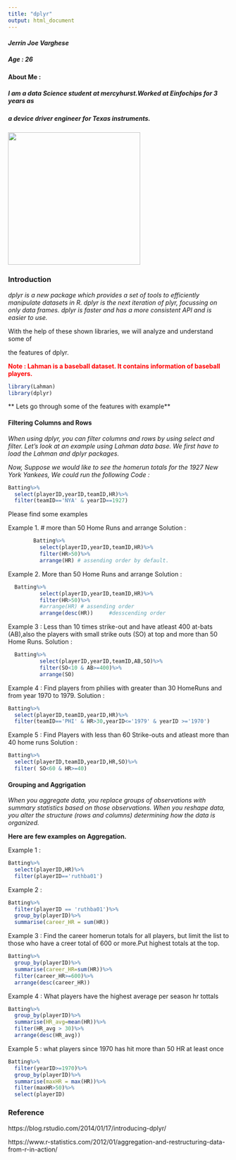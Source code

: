 ```yaml
---
title: "dplyr"
output: html_document
---
```

#### *Jerrin Joe Varghese*
##### Age : 26



#### **About Me** :
##### I am a data Science student at mercyhurst.Worked at Einfochips for 3 years as
##### a device driver engineer for Texas instruments.

 <img src="IMG-20170130-WA0012.jpg" width="300"/>
 
### Introduction 
_dplyr is a new package which provides a set of tools to efficiently manipulate datasets in R. dplyr is the next iteration of plyr, focussing on only data frames. dplyr is faster and has a more consistent API and is easier to use._

######## With the help of these shown libraries, we will analyze and understand some of 
######## the features of dplyr.

 <span style="color:red">**Note : Lahman is a baseball dataset. It contains information of baseball players.**</span>
 

```r
library(Lahman)
library(dplyr)
```

** Lets go through some of the features with example**

#### Filtering Columns and Rows

_When using dplyr, you can filter columns and rows by using select and filter.
Let's look at an example using Lahman data base.
We first have to load the Lahman and dplyr packages._

_Now, Suppose we would like to see the homerun totals for the 1927 New York Yankees, We could run the following Code :_

```r
Batting%>%
  select(playerID,yearID,teamID,HR)%>%
  filter(teamID=='NYA' & yearID==1927)
```

Please find some examples 

Example 1.  # more than 50 Home Runs and arrange
Solution :

```r

        Batting%>%
          select(playerID,yearID,teamID,HR)%>%
          filter(HR>50)%>%
          arrange(HR) # assending order by default.
```

Example 2.  More than 50 Home Runs and arrange
Solution :

```r
  Batting%>%
          select(playerID,yearID,teamID,HR)%>%
          filter(HR>50)%>%
          #arrange(HR) # assending order
          arrange(desc(HR))     #desscending order 
```

Example 3 : Less than 10 times strike-out and have atleast 400 at-bats (AB),also the
            players with small strike outs (SO) at top and more than 50 Home Runs.
Solution : 

```r
  Batting%>%
          select(playerID,yearID,teamID,AB,SO)%>%
          filter(SO<10 & AB>=400)%>%
          arrange(SO)
```

Example 4 :  Find players from philies with greater than 30 HomeRuns and from year 1970 to 1979.
Solution : 

```r
Batting%>%
  select(playerID,teamID,yearID,HR)%>%
  filter(teamID=='PHI' & HR>30,yearID<='1979' & yearID >='1970')
```

Example 5 : Find Players with less than 60 Strike-outs and atleast more than 40 home runs
Solution :

```r
Batting%>%
  select(playerID,teamID,yearID,HR,SO)%>%
  filter( SO<60 & HR>=40)
```



#### Grouping and Aggrigation 

_When you aggregate data, you replace groups of observations with summary statistics based on those observations. When you reshape data, you alter the structure (rows and columns) determining how the data is organized._

**Here are few examples on Aggregation.**

Example 1 : 
```r
Batting%>%
  select(playerID,HR)%>%
  filter(playerID=='ruthba01')
```

Example 2 : 
```r
Batting%>%
  filter(playerID == 'ruthba01')%>%
  group_by(playerID)%>%
  summarise(career_HR = sum(HR))
```

Example 3 : 
Find the career homerun totals for all players, but limit the list to those
who have a creer total of 600 or more.Put highest totals at the top.
```r
Batting%>%
  group_by(playerID)%>%
  summarise(career_HR=sum(HR))%>%
  filter(career_HR>=600)%>%
  arrange(desc(career_HR))
```


Example 4 : 
What players have the highest average per season hr tottals
```r
Batting%>%
  group_by(playerID)%>%
  summarise(HR_avg=mean(HR))%>%
  filter(HR_avg > 30)%>%
  arrange(desc(HR_avg))

```

Example 5 : 
what players since 1970 has hit more than 50 HR at least once
```r
Batting%>%
  filter(yearID>=1970)%>%
  group_by(playerID)%>%
  summarise(maxHR = max(HR))%>%
  filter(maxHR>50)%>%
  select(playerID)
```


### Reference 
https://blog.rstudio.com/2014/01/17/introducing-dplyr/

https://www.r-statistics.com/2012/01/aggregation-and-restructuring-data-from-r-in-action/